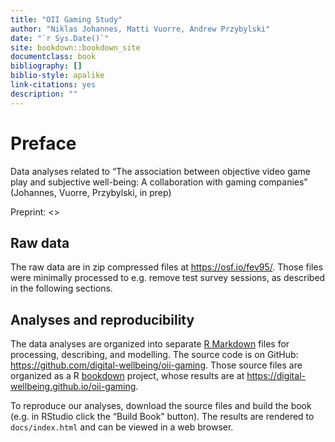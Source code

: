 ```yaml
--- 
title: "OII Gaming Study"
author: "Niklas Johannes, Matti Vuorre, Andrew Przybylski"
date: "`r Sys.Date()`"
site: bookdown::bookdown_site
documentclass: book
bibliography: []
biblio-style: apalike
link-citations: yes
description: ""
---
```


# Preface

Data analyses related to "The association between objective video game play and subjective well-being: A collaboration with gaming companies" (Johannes, Vuorre, Przybylski, in prep)

Preprint: <>

## Raw data

The raw data are in zip compressed files at <https://osf.io/fev95/>. Those files were minimally processed to e.g. remove test survey sessions, as described in the following sections. 

## Analyses and reproducibility

The data analyses are organized into separate [R Markdown](https://rmarkdown.rstudio.com/) files for processing, describing, and modelling. The source code is on GitHub: <https://github.com/digital-wellbeing/oii-gaming>. Those source files are organized as a R [bookdown](https://bookdown.org/yihui/bookdown/) project, whose results are at <https://digital-wellbeing.github.io/oii-gaming>.

To reproduce our analyses, download the source files and build the book (e.g. in RStudio click the "Build Book" button). The results are rendered to `docs/index.html` and can be viewed in a web browser. 
